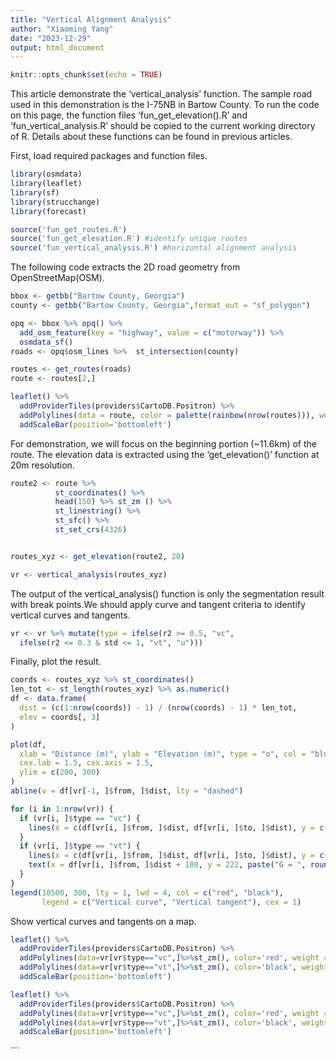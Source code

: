 ```yaml
---
title: "Vertical Alignment Analysis"
author: "Xiaoming Yang"
date: "2023-12-29"
output: html_document
---
```


```r
knitr::opts_chunk$set(echo = TRUE)
```

This article demonstrate the 'vertical_analysis' function. The sample road used in this demonstration is the I-75NB in Bartow County. To run the code on this page, the function files 'fun_get_elevation().R' and 'fun_vertical_analysis.R' should be copied to the current working directory of R. Details about these functions can be found in previous articles. 


First, load required packages and function files.
```r
library(osmdata)
library(leaflet)
library(sf)
library(strucchange)
library(forecast)

source('fun_get_routes.R')
source('fun_get_elevation.R') #identify unique routes
source('fun_vertical_analysis.R') #horizontal alignment analysis
```


The following code extracts the 2D road geometry from OpenStreetMap(OSM).

```r
bbox <- getbb("Bartow County, Georgia")
county <- getbb("Bartow County, Georgia",format_out = "sf_polygon")

opq <- bbox %>% opq() %>%
  add_osm_feature(key = "highway", value = c("motorway")) %>%
  osmdata_sf()
roads <- opq$osm_lines %>%  st_intersection(county)

routes <- get_routes(roads)
route <- routes[2,]

leaflet() %>%
  addProviderTiles(providers$CartoDB.Positron) %>%  
  addPolylines(data = route, color = palette(rainbow(nrow(routes))), weight = 3) %>%
  addScaleBar(position='bottomleft')

```

For demonstration, we will focus on the beginning portion (~11.6km) of the route. The elevation data is extracted using the 'get_elevation()' function at 20m resolution.

```r
route2 <- route %>% 
          st_coordinates() %>% 
          head(150) %>% st_zm () %>% 
          st_linestring() %>% 
          st_sfc() %>% 
          st_set_crs(4326)


routes_xyz <- get_elevation(route2, 20)

vr <- vertical_analysis(routes_xyz) 

```

The output of the vertical_analysis() function is only the segmentation result with break points.We should apply curve and tangent criteria to identify vertical curves and tangents.

```r
vr <- vr %>% mutate(type = ifelse(r2 >= 0.5, "vc",
  ifelse(r2 <= 0.3 & std <= 1, "vt", "u")))
```

Finally, plot the result.

```r
coords <- routes_xyz %>% st_coordinates()
len_tot <- st_length(routes_xyz) %>% as.numeric()
df <- data.frame(
  dist = (c(1:nrow(coords)) - 1) / (nrow(coords) - 1) * len_tot,
  elev = coords[, 3]
)

plot(df,
  xlab = "Distance (m)", ylab = "Elevation (m)", type = "o", col = "blue",
  cex.lab = 1.5, cex.axis = 1.5,
  ylim = c(200, 300)
)
abline(v = df[vr[-1, ]$from, ]$dist, lty = "dashed")

for (i in 1:nrow(vr)) {
  if (vr[i, ]$type == "vc") {
    lines(x = c(df[vr[i, ]$from, ]$dist, df[vr[i, ]$to, ]$dist), y = c(207, 207), col = "red", lwd = 4)
  }
  if (vr[i, ]$type == "vt") {
    lines(x = c(df[vr[i, ]$from, ]$dist, df[vr[i, ]$to, ]$dist), y = c(205, 205), col = "black", lwd = 4)
    text(x = df[vr[i, ]$from, ]$dist + 100, y = 222, paste("G = ", round(vr[i, ]$avg, 2), "%"), srt = 90)
  }
}
legend(10500, 300, lty = 1, lwd = 4, col = c("red", "black"), 
       legend = c("Vertical curve", "Vertical tangent"), cex = 1)
```
Show vertical curves and tangents on a map.

```r
leaflet() %>%
  addProviderTiles(providers$CartoDB.Positron) %>% 
  addPolylines(data=vr[vr$type=="vc",]%>%st_zm(), color='red', weight = 4) %>%
  addPolylines(data=vr[vr$type=="vt",]%>%st_zm(), color='black', weight = 2) %>%
  addScaleBar(position='bottomleft')

leaflet() %>%
  addProviderTiles(providers$CartoDB.Positron) %>% 
  addPolylines(data=vr[vr$type=="vc",]%>%st_zm(), color='red', weight = 2) %>%
  addPolylines(data=vr[vr$type=="vt",]%>%st_zm(), color='black', weight = 4) %>%
  addScaleBar(position='bottomleft')
```
```


